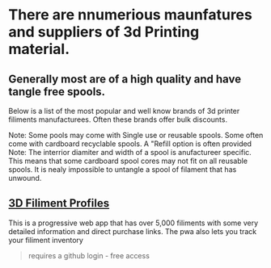 

# There are nnumerious maunfatures and suppliers of 3d Printing material. 

## Generally most are of a high quality and have tangle free spools. 

 Below is a list of the most popular and well know brands of 3d printer filiments manufacturees.
 Often these brands offer bulk discounts. 

<Callout type="info">
Note: Some pools may come with Single use or reusable spools. Some often come with cardboard recyclable spools. A "Refill option is often provided
</Callout>

<Callout type="warning">
Note: The interrior diamiter and width of a spool is anufactureer specific.
This means that some cardboard spool cores may not fit on all reusable spools. It is nealy impossible to untangle a spool of filament that has unwound. 
</Callout>

## [3D Filiment Profiles](https://3dfilamentprofiles.com/)

This is a progressive web app that has over 5,000 filiments with some very detailed information and direct purchase links.
The pwa also lets you track your filiment inventory
> requires a github login - free access
